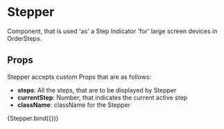 
<Meta title="components/molecules/Stepper" decorators={[withDesign]} />

# Stepper

Component, that is used 'as' a Step Indicator 'for' large screen devices in OrderSteps.

## Props

Stepper accepts custom Props that are as follows:

- <b>steps</b>: All the steps, that are to be displayed by Stepper
- <b>currentStep</b>: Number, that indicates the current active step
- <b>className</b>: className for the Stepper

<Canvas>
  <Story
    name="Stepper"
    parameters={{
      design: {
        type: 'figma',
        url: '',
      },
    }}
    argTypes={{
      currentStep: {
        name: 'currentStep',
        type: { name: 'number', required: true },
        defaultValue: 1,
      },
      steps: {
        name: 'steps',
        type: { name: 'array', required: true },
        defaultValue: [
          { number: 1, title: 'Step1' },
          { number: 2, title: 'Step2' },
          { number: 3, title: 'Step3' },
          { number: 4, title: 'Step4' },
          { number: 5, title: 'Step5' },
        ],
      },
    }}
    args={{
      className: 'md:flex md:col-10 max-w-screen-lg pr-44 pt-14 pb-20',
    }}
  >
    {Stepper.bind({})}
  </Story>
</Canvas>

<ArgsTable of={Stepper} />
